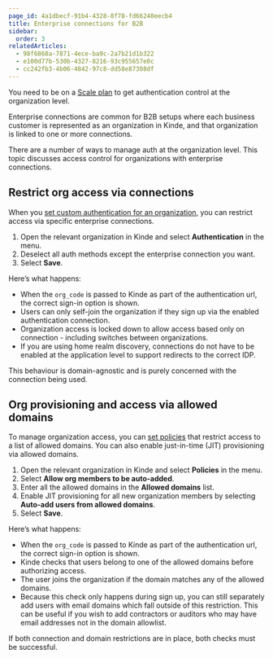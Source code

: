```yaml
---
page_id: 4a1dbecf-91b4-4328-8f78-fd66240eecb4
title: Enterprise connections for B2B
sidebar:
  order: 3
relatedArticles:
  - 98f6868a-7871-4ece-ba9c-2a7b21d1b322
  - e100d77b-530b-4327-8216-93c955657e0c
  - cc242fb3-4b06-4842-97c8-dd58e87308df
---
```


<Aside type=”upgrade”>

You need to be on a [Scale plan](https://kinde.com/pricing/) to get authentication control at the organization level.

</Aside>

Enterprise connections are common for B2B setups where each business customer is represented as an organization in Kinde, and that organization is linked to one or more connections. 

There are a number of ways to manage auth at the organization level. This topic discusses access control for organizations with enterprise connections.

</aside>

## Restrict org access via connections

When you [set custom authentication for an organization](/authenticate/manage-authentication/organization-auth-experience/), you can restrict access via specific enterprise connections.

1. Open the relevant organization in Kinde and select **Authentication** in the menu. 
2. Deselect all auth methods except the enterprise connection you want.
3. Select **Save**.

Here’s what happens:

- When the `org_code` is passed to Kinde as part of the authentication url, the correct sign-in option is shown.
- Users can only self-join the organization if they sign up via the enabled authentication connection.
- Organization access is locked down to allow access based only on connection  - including switches between organizations.
- If you are using home realm discovery, connections do not have to be enabled at the application level to support redirects to the correct IDP.

This behaviour is domain-agnostic and is purely concerned with the connection being used.

## Org provisioning and access via allowed domains

To manage organization access, you can [set policies](/build/organizations/organization-access-policies/) that restrict access to a list of allowed domains. You can also enable just-in-time (JIT) provisioning via allowed domains.

1. Open the relevant organization in Kinde and select **Policies** in the menu. 
2. Select **Allow org members to be auto-added**. 
3. Enter all the allowed domains in the **Allowed domains** list.
4. Enable JIT provisioning for all new organization members by selecting **Auto-add users from allowed domains**. 
5. Select **Save**.

Here’s what happens:

- When the `org_code` is passed to Kinde as part of the authentication url, the correct sign-in option is shown.
- Kinde checks that users belong to one of the allowed domains before authorizing access.
- The user joins the organization if the domain matches any of the allowed domains.
- Because this check only happens during sign up, you can still separately add users with email domains which fall outside of this restriction. This can be useful if you wish to add contractors or auditors who may have email addresses not in the domain allowlist.

<Aside>

If both connection and domain restrictions are in place, both checks must be successful.

</Aside>
